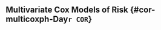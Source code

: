 ## Multivariate Cox Models of Risk {#cor-multicoxph-Day`r COR`}


\begin{table}[H]
\caption{Inference for Day `r tpeak` antibody marker covariate-adjusted correlates of risk of `r txt.endpoint` in the vaccine group: Hazard ratios per 10 fold increment in the marker*}
\begin{center}
    \input{`r pathCoRoutput`/CoR_multivariable_svycoxph_pretty1_`r study_name`}\\
\end{center}
*Baseline covariates adjusted for: `r covariates_adjusted`. Maximum failure event time \input{`r pathCoRoutput`/timepoints_cum_risk_`r study_name`} days.\\
%**`r txt.coxph.note2`\\
`r special.note`
    %\label{tab:CoR_multivariable_svycoxph_pretty_`r study_name`}
\end{table}



\begin{table}[H]
\caption{Inference for Day `r tpeak` antibody marker covariate-adjusted correlates of risk of `r txt.endpoint` in the vaccine group: Hazard ratios per standard deviation increment in the marker*}
\begin{center}
    \input{`r pathCoRoutput`/CoR_multivariable_svycoxph_pretty2_`r study_name`}\\
\end{center}
*Baseline covariates adjusted for: `r covariates_adjusted`. Maximum failure event time \input{`r pathCoRoutput`/timepoints_cum_risk_`r study_name`} days.\\
%**`r txt.coxph.note2`\\
`r special.note`
    %\label{tab:CoR_multivariable_svycoxph_pretty_`r study_name`}
\end{table}


